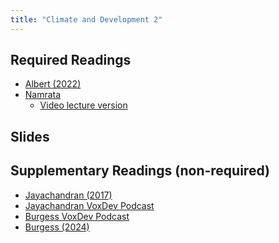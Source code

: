 ```yaml
---
title: "Climate and Development 2"
---
```


## Required Readings

- [Albert (2022)](https://voxdev.org/topic/labour-markets-migration/how-climate-change-reallocates-capital-and-labour-within-countries)
- [Namrata](https://voxdev.org/sites/default/files/2023-09/Climate_Adaptation_Issue_1.pdf)
  + [Video lecture version](https://voxdev.org/voxdevlit/climate-adaptation)

## Slides

## Supplementary Readings (non-required)

- [Jayachandran (2017)](https://voxdev.org/topic/energy-environment/forest-conservation-uganda-using-financial-incentives-avert-climate-change)
- [Jayachandran VoxDev Podcast](https://voxdev.org/topic/energy-environment/economics-conservation-low-and-middle-income-countries)
- [Burgess VoxDev Podcast](https://voxdev.org/topic/energy-environment/environmental-economics-and-policy-low-and-middle-income-countries)
- [Burgess (2024)](https://voxdev.org/topic/energy-environment/national-policy-reversals-and-deforestation-amazon)



